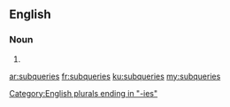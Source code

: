 ==English==

===Noun===
{{head|en|plural}}

# {{plural of|subquery|lang=en}}

[[Category:English plurals ending in "-ies"]]

[[ar:subqueries]]
[[fr:subqueries]]
[[ku:subqueries]]
[[my:subqueries]]